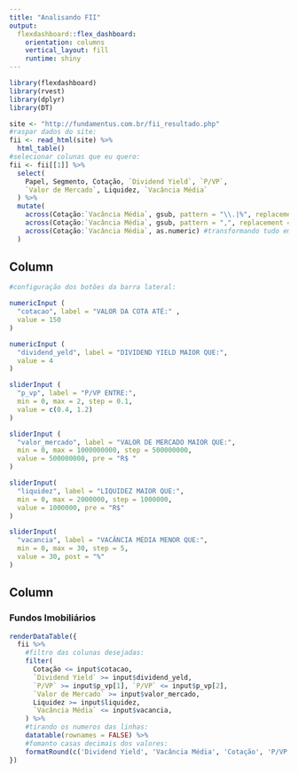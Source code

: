 ```yaml
---
title: "Analisando FII"
output: 
  flexdashboard::flex_dashboard:
    orientation: columns
    vertical_layout: fill
    runtime: shiny
---
```


```r
library(flexdashboard)
library(rvest)
library(dplyr)
library(DT)

site <- "http://fundamentus.com.br/fii_resultado.php"
#raspar dados do site: 
fii <- read_html(site) %>%
  html_table() 
#selecionar colunas que eu quero:
fii <- fii[[1]] %>%
  select(
    Papel, Segmento, Cotação, `Dividend Yield`, `P/VP`,
    `Valor de Mercado`, Liquidez, `Vacância Média`
  ) %>%
  mutate(
    across(Cotação:`Vacância Média`, gsub, pattern = "\\.|%", replacement = ""), #trocando '.' e '%' por 'nada'
    across(Cotação:`Vacância Média`, gsub, pattern = ",", replacement = "."), #trocando ',' por '.'
    across(Cotação:`Vacância Média`, as.numeric) #transformando tudo em número
  )
```

Column {.sidebar}
-----------------------------------------------------------------------

```r
#configuração dos botões da barra lateral:

numericInput (
  "cotacao", label = "VALOR DA COTA ATÉ:" ,
  value = 150
)

numericInput (
  "dividend_yeld", label = "DIVIDEND YIELD MAIOR QUE:",
  value = 4
)

sliderInput (
  "p_vp", label = "P/VP ENTRE:",
  min = 0, max = 2, step = 0.1,
  value = c(0.4, 1.2)
)

sliderInput (
  "valor_mercado", label = "VALOR DE MERCADO MAIOR QUE:",
  min = 0, max = 1000000000, step = 500000000,
  value = 500000000, pre = "R$ "
)

sliderInput(
  "liquidez", label = "LIQUIDEZ MAIOR QUE:",
  min = 0, max = 2000000, step = 1000000,
  value = 1000000, pre = "R$"
)

sliderInput(
  "vacancia", label = "VACÂNCIA MÉDIA MENOR QUE:",
  min = 0, max = 30, step = 5,
  value = 30, post = "%"
)
```

Column
-----------------------------------------------------------------------

### Fundos Imobiliários

```r
renderDataTable({
  fii %>%
    #filtro das colunas desejadas:
    filter(
      Cotação <= input$cotacao,
      `Dividend Yield` >= input$dividend_yeld,
      `P/VP` >= input$p_vp[1], `P/VP` <= input$p_vp[2],
      `Valor de Mercado` >= input$valor_mercado,
      Liquidez >= input$liquidez,
      `Vacância Média` <= input$vacancia,
    ) %>%
    #tirando os numeros das linhas:
    datatable(rownames = FALSE) %>%
    #fomanto casas decimais dos valores:
    formatRound(c('Dividend Yield', 'Vacância Média', 'Cotação', 'P/VP'), digits = 2)
})
```
